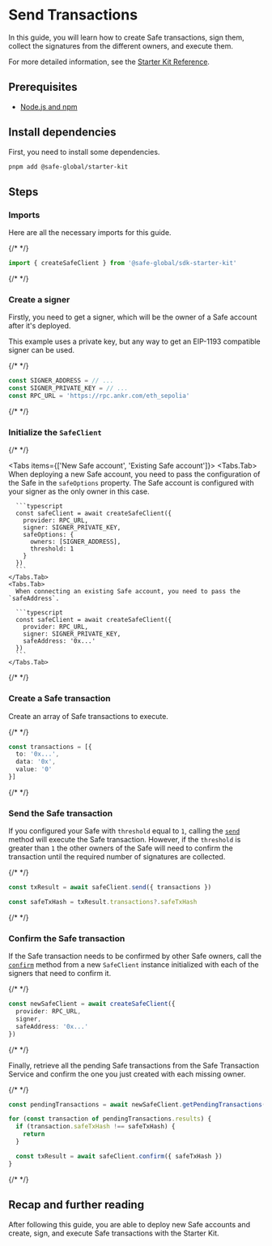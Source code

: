 
# Send Transactions

In this guide, you will learn how to create Safe transactions, sign them, collect the signatures from the different owners, and execute them.

For more detailed information, see the [Starter Kit Reference](../../../reference-sdk-starter-kit/overview.mdx).

## Prerequisites

- [Node.js and npm](https://docs.npmjs.com/downloading-and-installing-node-js-and-npm)

## Install dependencies

First, you need to install some dependencies.

```bash
pnpm add @safe-global/starter-kit
```

## Steps

<Steps>

  ### Imports

  Here are all the necessary imports for this guide.

  {/* <!-- vale off --> */}

  ```typescript
  import { createSafeClient } from '@safe-global/sdk-starter-kit'
  ```

  {/* <!-- vale on --> */}

  ### Create a signer

  Firstly, you need to get a signer, which will be the owner of a Safe account after it's deployed.

  This example uses a private key, but any way to get an EIP-1193 compatible signer can be used.

  {/* <!-- vale off --> */}

  ```typescript
  const SIGNER_ADDRESS = // ...
  const SIGNER_PRIVATE_KEY = // ...
  const RPC_URL = 'https://rpc.ankr.com/eth_sepolia'
  ```

  {/* <!-- vale on --> */}

  ### Initialize the `SafeClient`

  {/* <!-- vale off --> */}

  <Tabs items={['New Safe account', 'Existing Safe account']}>
    <Tabs.Tab>
      When deploying a new Safe account, you need to pass the configuration of the Safe in the `safeOptions` property. The Safe account is configured with your signer as the only owner in this case.

      ```typescript
      const safeClient = await createSafeClient({
        provider: RPC_URL,
        signer: SIGNER_PRIVATE_KEY,
        safeOptions: {
          owners: [SIGNER_ADDRESS],
          threshold: 1
        }
      })
      ```
    </Tabs.Tab>
    <Tabs.Tab>
      When connecting an existing Safe account, you need to pass the `safeAddress`.

      ```typescript
      const safeClient = await createSafeClient({
        provider: RPC_URL,
        signer: SIGNER_PRIVATE_KEY,
        safeAddress: '0x...'
      })
      ```
    </Tabs.Tab>
  </Tabs>

  {/* <!-- vale on --> */}

  ### Create a Safe transaction

  Create an array of Safe transactions to execute.

  {/* <!-- vale off --> */}

  ```typescript
  const transactions = [{
    to: '0x...',
    data: '0x',
    value: '0'
  }]
  ```

  {/* <!-- vale on --> */}

  ### Send the Safe transaction

  If you configured your Safe with `threshold` equal to `1`, calling the [`send`](../../../reference-sdk-starter-kit/safe-client/send.mdx) method will execute the Safe transaction. However, if the `threshold` is greater than `1` the other owners of the Safe will need to confirm the transaction until the required number of signatures are collected.

  {/* <!-- vale off --> */}

  ```typescript
  const txResult = await safeClient.send({ transactions })

  const safeTxHash = txResult.transactions?.safeTxHash
  ```

  {/* <!-- vale on --> */}

  ### Confirm the Safe transaction

  If the Safe transaction needs to be confirmed by other Safe owners, call the [`confirm`](../../../reference-sdk-starter-kit/safe-client/confirm.mdx) method from a new `SafeClient` instance initialized with each of the signers that need to confirm it.

  {/* <!-- vale off --> */}

  ```typescript
  const newSafeClient = await createSafeClient({
    provider: RPC_URL,
    signer,
    safeAddress: '0x...'
  })
  ```
  
  {/* <!-- vale on --> */}

  Finally, retrieve all the pending Safe transactions from the Safe Transaction Service and confirm the one you just created with each missing owner.

  {/* <!-- vale off --> */}

  ```typescript
  const pendingTransactions = await newSafeClient.getPendingTransactions()

  for (const transaction of pendingTransactions.results) {
    if (transaction.safeTxHash !== safeTxHash) {
      return
    }

    const txResult = await safeClient.confirm({ safeTxHash })
  }
  ```

  {/* <!-- vale on --> */}

</Steps>

## Recap and further reading

After following this guide, you are able to deploy new Safe accounts and create, sign, and execute Safe transactions with the Starter Kit.
